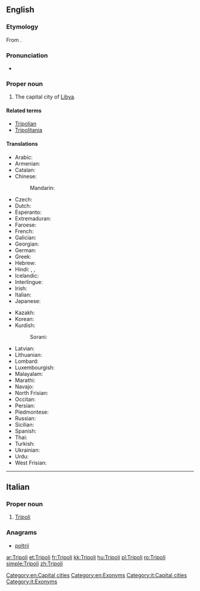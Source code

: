 {{also|tripoli}}
==English==
{{wikipedia}}

===Etymology===
From {{etyl|la|en}} {{term|Tripolis|lang=la}}.

===Pronunciation===
* {{IPA|/ˈtrɪpəli/}}

===Proper noun===
{{en-proper noun}}

# The capital city of [[Libya]].

====Related terms====
* [[Tripolian]]
* [[Tripolitania]]

====Translations====
{{trans-top|capital of Libya}}
* Arabic: {{t-|ar|طرابلس|m|tr=Taraabulus}}
* Armenian: {{t-|hy|Տրիպոլի|tr=Tripoli|sc=Armn}}
* Catalan: {{t|ca|Trípoli}}
* Chinese:
*: Mandarin: {{t|cmn|的黎波里|tr=Dīlíbōlǐ|sc=Hani}}
* Czech: {{t|cs|Tripolis}}
* Dutch: {{t-|nl|Tripoli|n}}
* Esperanto: {{t|eo|Tripolo}}
* Extremaduran: {{tø|ext|Trípoli}}
* Faroese: {{t-|fo|Tripolis}}
* French: {{t+|fr|Tripoli}}
* Galician: {{t|gl|Trípoli}}
* Georgian: {{t|ka|ტრიპოლი|tr=tripoli|sc=Geor}}
* German: {{t+|de|Tripolis}}
* Greek: {{t+|el|Τρίπολη|tr=Trípoli|sc=Grek}}
* Hebrew: {{t|he|טריפולי|sc=Hebr}}
* Hindi: {{t-|hi|त्रिपोली|f|tr=tripolī|sc=Deva}}, {{t-|hi|ताराबूलस|tr=tārābūlas|sc=Deva}}, {{t-|hi|तराबुलुस|tr=tarābulus|sc=Deva}}
* Icelandic: {{t|is|Trípólí}}
* Interlingue: {{t|ie|Tripolis}}
* Irish: {{t-|ga|Tripilí|f}}
* Italian: {{t-|it|Tripoli|f}}
* Japanese: {{t-|ja|トリポリ|tr=Toripori}}
{{trans-mid}}
* Kazakh: {{t|kk|Триполи|sc=Cyrl}}
* Korean: {{t-|ko|트리폴리|tr=Teuripolli|sc=Kore}}
* Kurdish: {{t|ku|Trablûs|sc=ku-Arab}}
*: Sorani: {{tø|ckb|تەرابلوس|sc=ku-Arab}}
* Latvian: {{t|lv|Tripole}}
* Lithuanian: {{t|lt|Tripolis}}
* Lombard: {{tø|lmo|Tripul}}
* Luxembourgish: {{t|lb|Tripolis}}
* Malayalam: {{t|ml|ട്രിപ്പോളി|sc=Mlym}}
* Marathi: {{t|mr|त्रिपोली|sc=Deva}}
* Navajo: {{tø|nv|Twípoli}}
* North Frisian: {{tø|frr|Tripolis}}
* Occitan: {{t|oc|Trípol}}
* Persian: {{t-|fa|طرابلس|tr=Tarâbolos|sc=fa-Arab}}
* Piedmontese: {{tø|pms|Trìpoli}}
* Russian: {{t-|ru|Триполи|m|tr=Trípoli}} {{indeclinable}}
* Sicilian: {{t|scn|Trìpuli}}
* Spanish: {{t|es|Trípoli}}
* Thai: {{t|th|ตริโปลี|tr=tripohlii|sc=Thai}}
* Turkish: {{t-|tr|Trablus}}
* Ukrainian: {{t-|uk|Тріполі|m|tr=Trípoli|sc=Cyrl}}
* Urdu: {{t-|ur|طرابلس|tr=tarābulus|sc=ur-Arab}}
* West Frisian: {{t|fy|Tripoly}}
{{trans-bottom}}

[[Category:en:Capital cities]]
[[Category:en:Exonyms]]

----

==Italian==

===Proper noun===
{{it-proper noun|g=f}}

# [[#English|Tripoli]]

===Anagrams===
* [[poltrii#Italian|poltrii]]

[[Category:it:Capital cities]]
[[Category:it:Exonyms]]

[[ar:Tripoli]]
[[et:Tripoli]]
[[fr:Tripoli]]
[[kk:Tripoli]]
[[hu:Tripoli]]
[[pl:Tripoli]]
[[ro:Tripoli]]
[[simple:Tripoli]]
[[zh:Tripoli]]